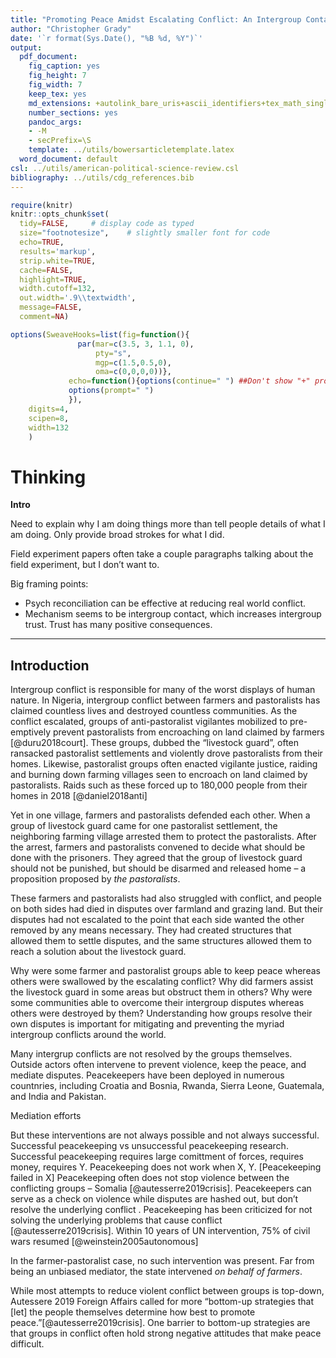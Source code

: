 ```yaml
---
title: "Promoting Peace Amidst Escalating Conflict: An Intergroup Contact Field Experiment in Nigeria - Introduction"
author: "Christopher Grady"
date: '`r format(Sys.Date(), "%B %d, %Y")`'
output:
  pdf_document:
    fig_caption: yes
    fig_height: 7
    fig_width: 7
    keep_tex: yes
    md_extensions: +autolink_bare_uris+ascii_identifiers+tex_math_single_backslash
    number_sections: yes
    pandoc_args:
    - -M
    - secPrefix=\S
    template: ../utils/bowersarticletemplate.latex
  word_document: default
csl: ../utils/american-political-science-review.csl
bibliography: ../utils/cdg_references.bib
---
```


```r
require(knitr)
knitr::opts_chunk$set(
  tidy=FALSE,     # display code as typed
  size="footnotesize",    # slightly smaller font for code
  echo=TRUE,
  results='markup',
  strip.white=TRUE,
  cache=FALSE,
  highlight=TRUE,
  width.cutoff=132,
  out.width='.9\\textwidth',
  message=FALSE,
  comment=NA)

options(SweaveHooks=list(fig=function(){
			   par(mar=c(3.5, 3, 1.1, 0),
			       pty="s",
			       mgp=c(1.5,0.5,0),
			       oma=c(0,0,0,0))},
			 echo=function(){options(continue=" ") ##Don't show "+" prompts,
			 options(prompt=" ")
			 }),
	digits=4,
	scipen=8,
	width=132
	)
```


# Thinking


**Intro**

Need to explain why I am doing things more than tell people details of what I am doing.  Only provide broad strokes for what I did.

Field experiment papers often take a couple paragraphs talking about the field experiment, but I don't want to.

Big framing points:

- Psych reconciliation can be effective at reducing real world conflict.
- Mechanism seems to be intergroup contact, which increases intergroup trust.  Trust has many positive consequences.

*******

## Introduction

<!--Story about burnt down village/bad outcomes-->
Intergroup conflict is responsible for many of the worst displays of human nature.  In Nigeria, intergroup conflict between farmers and pastoralists has claimed countless lives and destroyed countless communities.  As the conflict escalated, groups of anti-pastoralist vigilantes mobilized to pre-emptively prevent pastoralists from encroaching on land claimed by farmers [@duru2018court].  These groups, dubbed the "livestock guard", often ransacked pastoralist settlements and violently drove pastoralists from their homes.  Likewise, pastoralist groups often enacted vigilante justice, raiding and burning down farming villages seen to encroach on land claimed by pastoralists.  Raids such as these forced up to 180,000 people from their homes in 2018 [@daniel2018anti] <!-- In both cases, neighbors often assisted as the other group was forced to flee their homes-->

<!--Story about village defending pastoralists-->

<!--Though farmer-pastoralist conflict was widespread, not all areas faced such dire consequences.--> Yet in one village, farmers and pastoralists defended each other.  When a group of livestock guard came for one pastoralist settlement, the neighboring farming village arrested them to protect the pastoralists.  After the arrest, farmers and pastoralists convened to decide what should be done with the prisoners.  They agreed that the group of livestock guard should not be punished, but should be disarmed and released home -- a proposition proposed by _the pastoralists_.  

These farmers and pastoralists had also struggled with conflict, and people on both sides had died in disputes over farmland and grazing land.  But their disputes had not escalated to the point that each side wanted the other removed by any means necessary.  They had created structures that allowed them to settle disputes, and the same structures allowed them to reach a solution about the livestock guard.

<!--What accounts for the difference?-->

Why were some farmer and pastoralist groups able to keep peace whereas others were swallowed by the escalating conflict?  Why did farmers assist the livestock guard in some areas but obstruct them in others?  Why were some communities able to overcome their intergroup disputes whereas others were destroyed by them?  Understanding how groups resolve their own disputes is important for mitigating and preventing the myriad intergroup conflicts around the world.  

<!--To prevent this type of intergroup conflict, international community or strong state actors usually intervenes.  Those type of interventions not always successful, not always possible for that type of intervention.-->

Many intergrup conflicts are not resolved by the groups themselves.  Outside actors often intervene to prevent violence, keep the peace, and mediate disputes.  Peacekeepers have been deployed in numerous countnries, including Croatia and Bosnia, Rwanda, Sierra Leone, Guatemala, and India and Pakistan.  

Mediation efforts 

But these interventions are not always possible and not always successful.  Successful peacekeeping vs unsuccessful peacekeeping research.  Successful peacekeeping requires large comittment of forces, requires money, requires Y.  Peacekeeping does not work when X, Y.  [Peacekeeping failed in X] Peacekeeping often does not stop violence between the conflicting groups -- Somalia [@autesserre2019crisis].  Peacekeepers can serve as a check on violence while disputes are hashed out, but don't resolve the underlying conflict .  Peacekeeping has been criticized for not solving the underlying problems that cause conflict [@autesserre2019crisis].  Within 10 years of UN intervention, 75% of civil wars resumed [@weinstein2005autonomous]

In the farmer-pastoralist case, no such intervention was present.  Far from being an unbiased mediator, the state intervened _on behalf of farmers_.

<!--A different approach is grassroots psychological reconciliation based on intergroup contact.  Groups in conflict often hold strong negative attitudes that make peace difficult.  Psych reconciliation can improve intergroup attitudes.  Improving intergroup attitudes can help reduce conflict.-->

While most attempts to reduce violent conflict between groups is top-down, Autessere 2019 Foreign Affairs called for more "bottom-up strategies that [let] the people themselves determine how best to promote peace."[@autesserre2019crisis].  One barrier to bottom-up strategies are that groups in conflict often hold strong negative attitudes that make peace difficult.


<!--Say what we did in context of farmer-pastoralist conflict.  Some context, some intervention design, some evaluation.-->

<!--Say what we found.  It seems primarily through intergroup contact.  -->

<!--Say implications for: (1) conflict resolution, especially intergroup and intercommunal violence.  On the rise, Fulani being massacred in Mali (Economist March 30, 2019).-->

<!--(2) intergroup contact theory, -->

<!--(3) social institutions constraining behavior, intergroup bargaining -->

<!--(4) peacebuilding programs and CDD, -->

<!--(5) spillover of effects and social norms/vicarious learning.-->

<!--Future work should further investigate mechanisms through which grassroots strategies can be successful.  Conditions under which different conflict resolution strategies are successful -- when outside actors needed, when groups can be assisted in solving own conflict.-->

<!--Roadmap.-->


